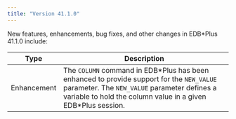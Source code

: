 ```yaml
---
title: "Version 41.1.0"
---
```


New features, enhancements, bug fixes, and other changes in EDB*Plus 41.1.0 include:

| Type        | Description                                                    |
| ----------- | -------------------------------------------------------------- | 
| Enhancement | The `COLUMN` command in EDB\*Plus has been enhanced to provide support for the `NEW_VALUE` parameter. The `NEW_VALUE` parameter defines a variable to hold the column value in a given EDB*Plus session. |
